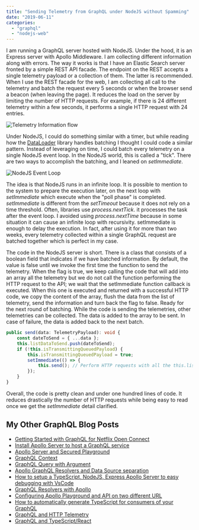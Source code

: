 ```yaml
---
title: "Sending Telemetry from GraphQL under NodeJS without Spamming"
date: "2019-06-11"
categories: 
  - "graphql"
  - "nodejs-web"
---
```


I am running a GraphQL server hosted with NodeJS. Under the hood, it is an Express server with Apollo Middleware. I am collecting different information along with errors. The way it works is that I have an Elastic Search server fronted by a simple REST API facade. The endpoint on the REST accepts a single telemetry payload or a collection of them. The latter is recommended. When I use the REST facade for the web, I am collecting all call to the telemetry and batch the request every 5 seconds or when the browser send a beacon (when leaving the page). It reduces the load on the server by limiting the number of HTTP requests. For example, if there is 24 different telemetry within a few seconds, it performs a single HTTP request with 24 entries.

![Telemetry Information flow](images/Blog.png)

Under NodeJS, I could do something similar with a timer, but while reading how the [DataLoader](https://github.com/graphql/dataloader) library handles batching I thought I could code a similar pattern. Instead of leveraging on time, I could batch every telemetry on a single NodeJS event loop. In the NodeJS world, this is called a "tick". There are two ways to accomplish the batching, and I leaned on _setImmediate_.

![NodeJS Event Loop](images/Blog-Page-2.png)

The idea is that NodeJS runs in an infinite loop. It is possible to mention to the system to prepare the execution later, on the next loop with _setImmediate_ which execute when the "poll phase" is completed. _setImmediate_ is different from the _setTimeout_ because it does not rely on a time threshold. Often, libraries use _process.nextTick_. it processes the task after the event loop. I avoided using _process.nextTime_ because in some situation it can cause an infinite loop with recursivity. setImmediate is enough to delay the execution. In fact, after using it for more than two weeks, every telemetry collected within a single GraphQL request are batched together which is perfect in my case.

The code in the NodeJS server is short. There is a class that consists of a boolean field that indicates if we have batched information. By default, the value is false until we invoke the first time the function to send the telemetry. When the flag is true, we keep calling the code that will add into an array all the telemetry but we do not call the function performing the HTTP request to the API; we wait that the setImmediate function callback is executed. When this one is executed and returned with a successful HTTP code, we copy the content of the array, flush the data from the list of telemetry, send the information and turn back the flag to false. Ready for the next round of batching. While the code is sending the telemetries, other telemetries can be collected. The data is added to the array to be sent. In case of failure, the data is added back to the next batch.

```typescript
public send(data: TelemetryPayload): void {
    const dateToSend = { ...data };
    this.listDataToSend.push(dateToSend);
    if (!this.isTransmittingQueuedPayload) {
        this.isTransmittingQueuedPayload = true;
        setImmediate(() => {
            this.send(); // Perform HTTP requests with all the this.listDataToSend
        });
    }
}
```

Overall, the code is pretty clean and under one hundred lines of code. It reduces drastically the number of HTTP requests while being easy to read once we get the _setImmediate_ detail clarified.

## My Other GraphQL Blog Posts

- [Getting Started with GraphQL for Netflix Open Connect](getting-started-with-graphql-for-netflix-open-connect)
- [Install Apollo Server to host a GraphQL service](install-apollo-server-to-host-a-graphql-service)
- [Apollo Server and Secured Playground](apollo-server-and-secured-playground)
- [GraphQL Context](graphql-context)
- [GraphQL Query with Argument](graphql-query-with-argument)
- [Apollo GraphQL Resolvers and Data Source separation](apollo-graphql-resolvers-and-data-source-separation)
- [How to setup a TypeScript, NodeJS, Express Apollo Server to easy debugging with VsCode](how-to-setup-a-typescript-nodejs-express-apollo-server-to-easy-debugging-with-vscode)
- [GraphQL Resolvers with Apollo](graphql-resolvers-with-apollo)
- [Configuring Apollo Playground and API on two different URL](configuring-apollo-playground-and-api-on-two-different-url)
- [How to automatically generate TypeScript for consumers of your GraphQL](how-to-automatically-generate-typescript-for-consumer-of-your-graphql)
- [GraphQL and HTTP Telemetry](graphql-extension-to-collect-http-and-resolvers-telemetry)  
- [GraphQL and TypeScript/React](how-to-consume-graphql-in-typescript-and-react)